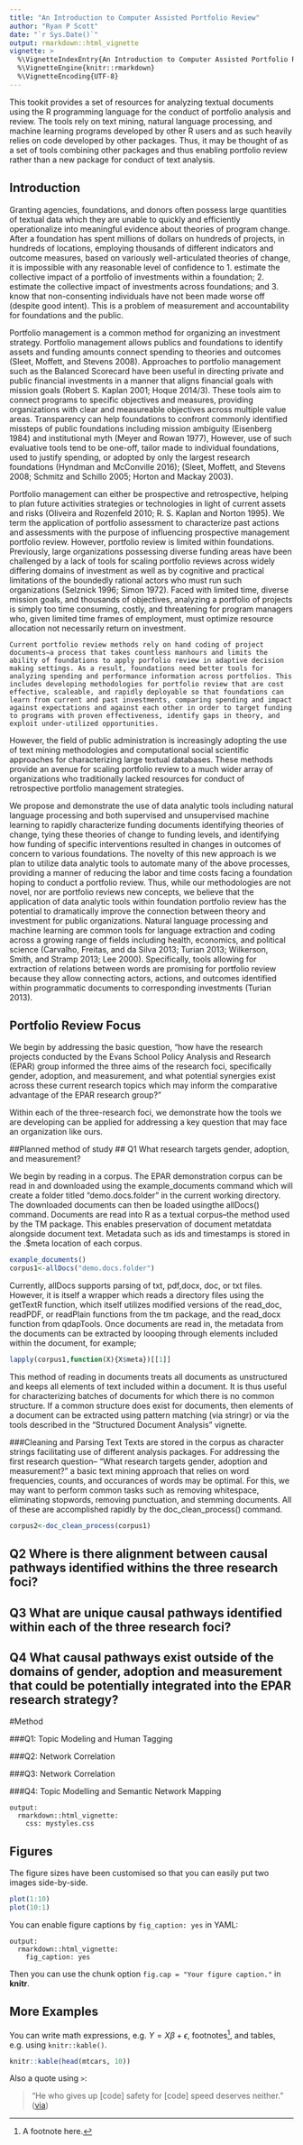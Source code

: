 ```yaml
---
title: "An Introduction to Computer Assisted Portfolio Review"
author: "Ryan P Scott"
date: "`r Sys.Date()`"
output: rmarkdown::html_vignette
vignette: >
  %\VignetteIndexEntry{An Introduction to Computer Assisted Portfolio Review}
  %\VignetteEngine{knitr::rmarkdown}
  %\VignetteEncoding{UTF-8}
---
```


This tookit provides a set of resources for analyzing textual documents using the R programming language for the conduct of portfolio analysis and review. The tools rely on text mining, natural language processing, and machine learning programs developed by other R users and as such heavily relies on code developed by other packages. Thus, it may be thought of as a set of tools combining other packages and thus enabling portfolio review rather than a new package for conduct of text analysis. 

## Introduction

  Granting agencies, foundations, and donors often possess large quantities of textual data which they are unable to quickly and efficiently operationalize into meaningful evidence about theories of program change. After a foundation has spent millions of dollars on hundreds of projects, in hundreds of locations, employing thousands of different indicators and outcome measures, based on variously well-articulated theories of change, it is impossible with any reasonable level of confidence to 1. estimate the collective impact of a portfolio of investments within a foundation; 2. estimate the collective impact of investments across foundations; and 3. know that non-consenting individuals have not been made worse off (despite good intent). This is a problem of measurement and accountability for foundations and the public. 
  
   Portfolio management is a common method for organizing an investment strategy. Portfolio management allows publics and foundations to identify assets and funding amounts connect spending to theories and outcomes (Sleet, Moffett, and Stevens 2008). Approaches to portfolio management such as the Balanced Scorecard have been useful in directing private and public financial investments in a manner that aligns financial goals with mission goals (Robert S. Kaplan 2001; Hoque 2014/3). These tools aim to connect programs to specific objectives and measures, providing organizations with clear and measureable objectives across multiple value areas. Transparency can help foundations to confront commonly identified missteps of public foundations including mission ambiguity (Eisenberg 1984) and institutional myth (Meyer and Rowan 1977), However, use of such evaluative tools tend to be one-off, tailor made to individual foundations, used to justify spending, or adopted by only the largest research foundations (Hyndman and McConville 2016); (Sleet, Moffett, and Stevens 2008; Schmitz and Schillo 2005; Horton and Mackay 2003). 
   
  Portfolio management can either be prospective and retrospective, helping to plan future activities strategies or technologies in light of current assets and risks (Oliveira and Rozenfeld 2010; R. S. Kaplan and Norton 1995). We term the application of portfolio assessment to characterize past actions and assessments with the purpose of influencing prospective management portfolio review. However, portfolio review is limited within foundations. Previously, large organizations possessing diverse funding areas have been challenged by a lack of tools for scaling portfolio reviews across widely differing domains of investment as well as by cognitive and practical limitations of the boundedly rational actors who must run such organizations (Selznick 1996; Simon 1972). Faced with limited time, diverse mission goals, and thousands of objectives, analyzing a portfolio of projects is simply too time consuming, costly, and threatening for program managers who, given limited time frames of employment, must optimize resource allocation not necessarily return on investment. 
  
    Current portfolio review methods rely on hand coding of project documents—a process that takes countless manhours and limits the ability of foundations to apply porfolio review in adaptive decision making settings. As a result, foundations need better tools for analyzing spending and performance information across portfolios. This includes developing methodologies for portfolio review that are cost effective, scaleable, and rapidly deployable so that foundations can learn from current and past investments, comparing spending and impact against expectations and against each other in order to target funding to programs with proven effectiveness, identify gaps in theory, and exploit under-utilized opportunities.
    
   However, the field of public administration is increasingly adopting the use of text mining methodologies and computational social scientific approaches for characterizing large textual databases. These methods provide an avenue for scaling portfolio review to a much wider array of organizations who traditionally lacked resources for conduct of retrospective portfolio management strategies.
   
   We propose and demonstrate the use of data analytic tools including natural language processing and both supervised and unsupervised machine learning to rapidly characterize funding documents identifying theories of change, tying these theories of change to funding levels, and identifying how funding of specific interventions resulted in changes in outcomes of concern to various foundations. The novelty of this new approach is we plan to utilize data analytic tools to automate many of the above processes, providing a manner of reducing the labor and time costs facing a foundation hoping to conduct a portfolio review. Thus, while our methodologies are not novel, nor are portfolio reviews new concepts, we believe that the application of data analytic tools within foundation portfolio review has the potential to dramatically improve the connection between theory and investment for public organizations. Natural language processing and machine learning are common tools for language extraction and coding across a growing range of fields including health, economics, and political science (Carvalho, Freitas, and da Silva 2013; Turian 2013; Wilkerson, Smith, and Stramp 2013; Lee 2000). Specifically, tools allowing for extraction of relations between words are promising for portfolio review because they allow connecting actors, actions, and outcomes identified within programmatic documents to corresponding investments (Turian 2013).

## Portfolio Review Focus

We begin by addressing the basic question, "how have the research projects conducted by the Evans School Policy Analysis and Research (EPAR) group informed the three aims of the research foci, specifically gender, adoption, and measurement, and what potential synergies exist across these current research topics which may inform the comparative advantage of the EPAR research group?"

Within each of the three-research foci, we demonstrate how the tools we are developing can be applied for addressing a key question that may face an organization like ours.

##Planned method of study
## Q1 What research targets gender, adoption, and measurement?

We begin by reading in a corpus. The EPAR demonstration corpus can be read in and downloaded using the example_documents command which will create a folder titled "demo.docs.folder" in the current working directory. The downloaded documents can then be loaded usingthe allDocs() command. Documents are read into R as a textual corpus--the method used by the TM package. This enables preservation of document metatdata alongside document text. Metadata such as ids and timestamps is stored in the .$meta location of each corpus.


```r
example_documents()
corpus1<-allDocs("demo.docs.folder")
```
  
Currently, allDocs supports parsing of txt, pdf,docx, doc, or txt files. However, it is itself a wrapper which reads a directory files using the getTextR function, which itself utilizes modified versions of the read_doc, readPDF, or readPlain functions from the tm package, and the read_docx function from qdapTools. Once documents are read in, the metadata from the documents can be extracted by loooping through elements included within the document, for example;

```r
lapply(corpus1,function(X){X$meta})[[1]]
```

This method of reading in documents treats all documents as unstructured and keeps all elements of text included within a document. It is thus useful for characterizing batches of documents for which there is no common structure. If a common structure does exist for documents, then elements of a document can be extracted using pattern matching (via stringr) or via the tools described in the "Structured Document Analysis" vignette. 

###Cleaning and Parsing Text
Texts are stored in the corpus as character strings facilitating use of different analysis packages. For addressing the first research question-- "What research targets gender, adoption and measurement?" a basic text mining approach that relies on word frequencies, counts, and occurances of words may be optimal. For this, we may want to perform common tasks such as removing whitespace, eliminating stopwords, removing punctuation, and stemming documents. All of these are accomplished rapidly by the doc_clean_process() command.

```r
corpus2<-doc_clean_process(corpus1)
```




## Q2 Where is there alignment between causal pathways identified withins the three research foci?


## Q3 What are unique causal pathways identified within each of the three research foci?


## Q4 What causal pathways exist outside of the domains of gender, adoption and measurement that could be potentially integrated into the EPAR research strategy?


#Method

###Q1: Topic Modeling and Human Tagging

###Q2: Network Correlation

###Q3: Network Correlation

###Q4: Topic Modelling and Semantic Network Mapping







    output: 
      rmarkdown::html_vignette:
        css: mystyles.css

## Figures

The figure sizes have been customised so that you can easily put two images side-by-side. 

```r
plot(1:10)
plot(10:1)
```

You can enable figure captions by `fig_caption: yes` in YAML:

    output:
      rmarkdown::html_vignette:
        fig_caption: yes

Then you can use the chunk option `fig.cap = "Your figure caption."` in **knitr**.

## More Examples

You can write math expressions, e.g. $Y = X\beta + \epsilon$, footnotes^[A footnote here.], and tables, e.g. using `knitr::kable()`.

```r
knitr::kable(head(mtcars, 10))
```

Also a quote using `>`:

> "He who gives up [code] safety for [code] speed deserves neither."
([via](https://twitter.com/hadleywickham/status/504368538874703872))
